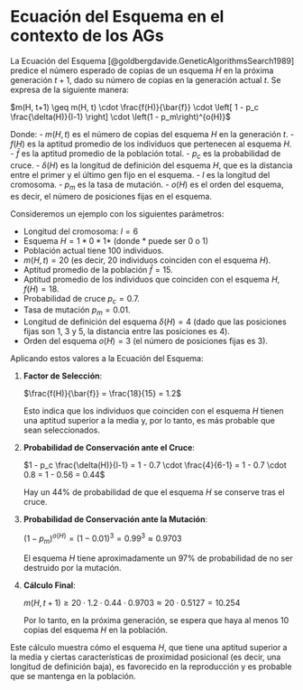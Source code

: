 # Ecuación del Esquema en el contexto de los AGs {#sec-appB}

La Ecuación del Esquema [@goldbergdavide.GeneticAlgorithmsSearch1989] predice el número esperado de copias de un esquema $H$ en la próxima generación $t+1$, dado su número de copias en la generación actual $t$. Se expresa de la siguiente manera:

$m(H, t+1) \geq m(H, t) \cdot \frac{f(H)}{\bar{f}} \cdot \left[ 1 - p_c \frac{\delta(H)}{l-1} \right] \cdot \left(1 - p_m\right)^{o(H)}$

Donde:
- $m(H, t)$ es el número de copias del esquema $H$ en la generación $t$.
- $f(H)$ es la aptitud promedio de los individuos que pertenecen al esquema $H$.
- $\bar{f}$ es la aptitud promedio de la población total.
- $p_c$ es la probabilidad de cruce.
- $\delta(H)$ es la longitud de definición del esquema $H$, que es la distancia entre el primer y el último gen fijo en el esquema.
- $l$ es la longitud del cromosoma.
- $p_m$ es la tasa de mutación.
- $o(H)$ es el orden del esquema, es decir, el número de posiciones fijas en el esquema.

Consideremos un ejemplo con los siguientes parámetros:

- Longitud del cromosoma: $l = 6$
- Esquema $H = 1\ast0\ast1\ast$ (donde $\ast$ puede ser 0 o 1)
- Población actual tiene 100 individuos.
- $m(H, t) = 20$ (es decir, 20 individuos coinciden con el esquema $H$).
- Aptitud promedio de la población $\bar{f} = 15$.
- Aptitud promedio de los individuos que coinciden con el esquema $H$, $f(H) = 18$.
- Probabilidad de cruce $p_c = 0.7$.
- Tasa de mutación $p_m = 0.01$.
- Longitud de definición del esquema $\delta(H) = 4$ (dado que las posiciones fijas son 1, 3 y 5, la distancia entre las posiciones es 4).
- Orden del esquema $o(H) = 3$ (el número de posiciones fijas es 3).

Aplicando estos valores a la Ecuación del Esquema:

1. **Factor de Selección**: 
   
   $\frac{f(H)}{\bar{f}} = \frac{18}{15} = 1.2$

   Esto indica que los individuos que coinciden con el esquema $H$ tienen una aptitud superior a la media y, por lo tanto, es más probable que sean seleccionados.

2. **Probabilidad de Conservación ante el Cruce**:
   
   $1 - p_c \frac{\delta(H)}{l-1} = 1 - 0.7 \cdot \frac{4}{6-1} = 1 - 0.7 \cdot 0.8 = 1 - 0.56 = 0.44$

   Hay un 44% de probabilidad de que el esquema $H$ se conserve tras el cruce.

3. **Probabilidad de Conservación ante la Mutación**:
   
   $(1 - p_m)^{o(H)} = (1 - 0.01)^{3} = 0.99^3 \approx 0.9703$

   El esquema $H$ tiene aproximadamente un 97% de probabilidad de no ser destruido por la mutación.

4. **Cálculo Final**:
   
   $m(H, t+1) \geq 20 \cdot 1.2 \cdot 0.44 \cdot 0.9703 \approx 20 \cdot 0.5127 = 10.254$

   Por lo tanto, en la próxima generación, se espera que haya al menos 10 copias del esquema $H$ en la población.

Este cálculo muestra cómo el esquema $H$, que tiene una aptitud superior a la media y ciertas características de proximidad posicional (es decir, una longitud de definición baja), es favorecido en la reproducción y es probable que se mantenga en la población. 
